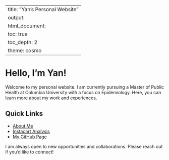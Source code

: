 
---
title: "Yan's Personal Website"
output: 
  html_document:
    toc: true
    toc_depth: 2
    theme: cosmo
---


# Hello, I'm Yan!

Welcome to my personal website. I am currently pursuing a Master of Public Health at Columbia University with a focus on Epidemiology. Here, you can learn more about my work and experiences.

## Quick Links

- [About Me](about.html)
- [Instacart Analysis](problem-2.html)
- [My GitHub Page](https://github.com/yancattt)

I am always open to new opportunities and collaborations. Please reach out if you'd like to connect!
